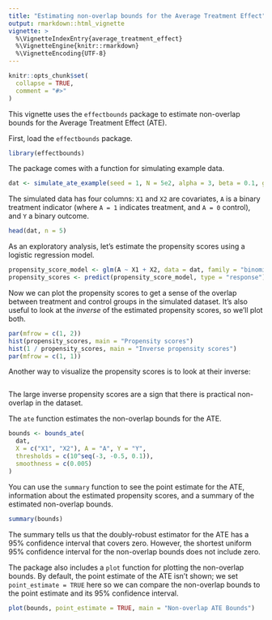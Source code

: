 ```yaml
---
title: "Estimating non-overlap bounds for the Average Treatment Effect"
output: rmarkdown::html_vignette
vignette: >
  %\VignetteIndexEntry{average_treatment_effect}
  %\VignetteEngine{knitr::rmarkdown}
  %\VignetteEncoding{UTF-8}
---
```


```r
knitr::opts_chunk$set(
  collapse = TRUE,
  comment = "#>"
)
```

This vignette uses the `effectbounds` package to estimate non-overlap bounds for the Average Treatment Effect (ATE). 

First, load the `effectbounds` package.
```r
library(effectbounds)
```

The package comes with a function for simulating example data. 
```r
dat <- simulate_ate_example(seed = 1, N = 5e2, alpha = 3, beta = 0.1, gamma = 1)
```

The simulated data has four columns: `X1` and `X2` are covariates, `A` is a binary treatment indicator (where `A = 1` indicates treatment, and `A = 0` control), and `Y` a binary outcome.
```r
head(dat, n = 5)
```

As an exploratory analysis, let's estimate the propensity scores using a logistic regression model.
```r
propensity_score_model <- glm(A ~ X1 + X2, data = dat, family = "binomial")
propensity_scores <- predict(propensity_score_model, type = "response")
```

Now we can plot the propensity scores to get a sense of the overlap between treatment and control groups in the simulated dataset. It's also useful to look at the _inverse_ of the estimated propensity scores, so we'll plot both.
```r
par(mfrow = c(1, 2))
hist(propensity_scores, main = "Propensity scores")
hist(1 / propensity_scores, main = "Inverse propensity scores")
par(mfrow = c(1, 1))
```

Another way to visualize the propensity scores is to look at their inverse:
```r
```
The large inverse propensity scores are a sign that there is practical non-overlap in the dataset.

The `ate` function estimates the non-overlap bounds for the ATE. 
```r
bounds <- bounds_ate(
  dat, 
  X = c("X1", "X2"), A = "A", Y = "Y", 
  thresholds = c(10^seq(-3, -0.5, 0.1)), 
  smoothness = c(0.005)
)
```

You can use the `summary` function to see the point estimate for the ATE, information about the estimated propensity scores, and a summary of the estimated non-overlap bounds. 
```r
summary(bounds)
```
The summary tells us that the doubly-robust estimator for the ATE has a 95% confidence interval that covers zero. However, the shortest uniform 95\% confidence interval for the non-overlap bounds does not include zero. 

The package also includes a `plot` function for plotting the non-overlap bounds. By default, the point estimate of the ATE isn't shown; we set `point_estimate = TRUE` here so we can compare the non-overlap bounds to the point estimate and its 95% confidence interval.
```r
plot(bounds, point_estimate = TRUE, main = "Non-overlap ATE Bounds")
```
